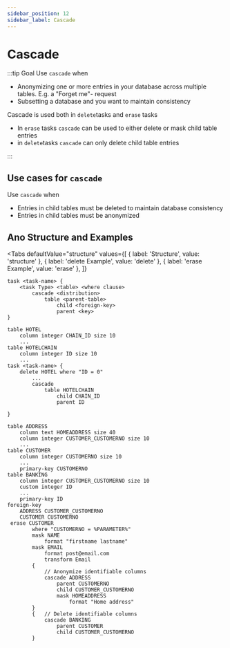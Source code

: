 ```yaml
---
sidebar_position: 12
sidebar_label: Cascade
---
```



# Cascade

:::tip Goal
Use `cascade` when

- Anonymizing one or more entries in your database across multiple tables. E.g. a "Forget me"- request
- Subsetting a database and you want to maintain consistency

Cascade is used both in `delete`tasks and `erase` tasks

- In `erase` tasks `cascade` can be used to either delete or mask child table entries
- in `delete`tasks `cascade` can only delete child table entries

:::

## Use cases for `cascade`

Use `cascade` when

- Entries in child tables must be deleted to maintain database consistency
- Entries in child tables must be anonymized

## Ano Structure and Examples

<Tabs
  defaultValue="structure"
  values={[
    { label: 'Structure', value: 'structure' },
	{ label: 'delete Example', value: 'delete' },
	{ label: 'erase Example', value: 'erase' },
  ]}
>

<TabItem value="structure">

```ano
task <task-name> {
    <task Type> <table> <where clause>
        cascade <distribution>
            table <parent-table>
                child <foreign-key>
                parent <key>
}
```

</TabItem>

<TabItem value="delete">

```ano
table HOTEL
    column integer CHAIN_ID size 10
    ...
table HOTELCHAIN
    column integer ID size 10
    ...
task <task-name> {
    delete HOTEL where "ID = 0"
        ...
        cascade
            table HOTELCHAIN
                child CHAIN_ID
                parent ID

}
```

</TabItem>

<TabItem value="erase">

```ano
table ADDRESS
    column text HOMEADDRESS size 40
    column integer CUSTOMER_CUSTOMERNO size 10
    ...
table CUSTOMER
    column integer CUSTOMERNO size 10
    ...
    primary-key CUSTOMERNO
table BANKING
    column integer CUSTOMER_CUSTOMERNO size 10
    custom integer ID
    ...
    primary-key ID
foreign-key
    ADDRESS CUSTOMER_CUSTOMERNO
    CUSTOMER CUSTOMERNO
 erase CUSTOMER
        where "CUSTOMERNO = %PARAMETER%"
        mask NAME
            format "firstname lastname"
        mask EMAIL
            format post@email.com
            transform Email
        {
            // Anonymize identifiable columns
            cascade ADDRESS
                parent CUSTOMERNO
                child CUSTOMER_CUSTOMERNO
                mask HOMEADDRESS
                    format "Home address"
        }
        {   // Delete identifiable columns
            cascade BANKING
                parent CUSTOMER
                child CUSTOMER_CUSTOMERNO
        }
```

</TabItem>

</Tabs>

